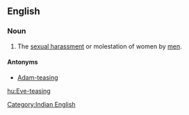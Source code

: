 {{also|eve-teasing|eve teasing|Eve teasing}}
==English==
{{wikipedia}}

===Noun===
{{en-noun}}

# {{lb|en|India}} The [[sexual harassment]] or molestation of women by [[men]].

====Antonyms====
* [[Adam-teasing]]

[[Category:Indian English]]

[[hu:Eve-teasing]]